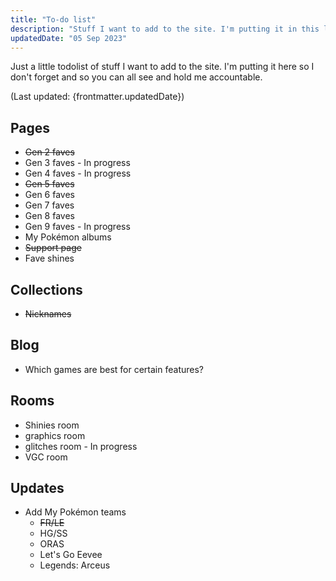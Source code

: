 ```yaml
---
title: "To-do list"
description: "Stuff I want to add to the site. I'm putting it in this list so I don't forget."
updatedDate: "05 Sep 2023"
---
```


Just a little todolist of stuff I want to add to the site. I'm putting it here so I don't forget and so you can all see and hold me accountable.

(Last updated: {frontmatter.updatedDate})

## Pages

* <del>Gen 2 faves</del>
* Gen 3 faves - In progress
* Gen 4 faves - In progress
* <del>Gen 5 faves</del>
* Gen 6 faves
* Gen 7 faves
* Gen 8 faves
* Gen 9 faves - In progress
* My Pokémon albums
* <del>Support page</del>
* Fave shines

## Collections

* <del>Nicknames</del>

## Blog

* Which games are best for certain features?

## Rooms

* Shinies room
* graphics room
* glitches room - In progress
* VGC room

## Updates

* Add My Pokémon teams
	* <del>FR/LE</del>
	* HG/SS
	* ORAS
	* Let's Go Eevee
	* Legends: Arceus